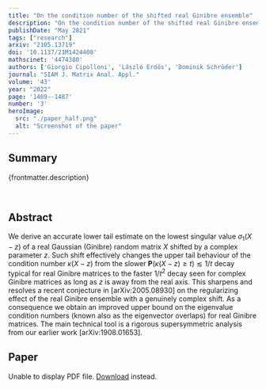 ```yaml
---
title: "On the condition number of the shifted real Ginibre ensemble"
description: "On the condition number of the shifted real Ginibre ensemble"
publishDate: "May 2021"
tags: ["research"]
arxiv: "2105.13719"
doi: '10.1137/21M1424408'
mathscinet: '4474380'
authors: ['Giorgio Cipolloni', 'László Erdős', 'Dominik Schröder']
journal: "SIAM J. Matrix Anal. Appl."
volume: '43'
year: "2022"
page: '1469--1487'
number: '3'
heroImage:
  src: "./paper_half.png"
  alt: "Screenshot of the paper"
---
```



## Summary

{frontmatter.description}

<br />

## Abstract

We derive an accurate lower tail estimate on the lowest singular value $\sigma_1(X-z)$ of a real Gaussian (Ginibre) random matrix $X$ shifted by a complex parameter $z$. Such shift effectively changes the upper tail behaviour of the condition number $\kappa(X-z)$ from the slower $\mathbf{P}(\kappa(X-z)\ge t)\lesssim 1/t$ decay typical for real Ginibre matrices to the faster $1/t^2$ decay seen for complex Ginibre matrices as long as $z$ is away from the real axis. This sharpens and resolves a recent conjecture in [arXiv:2005.08930] on the regularizing effect of the real Ginibre ensemble with a genuinely complex shift. As a consequence we obtain an improved upper bound on the eigenvalue condition numbers (known also as the eigenvector overlaps) for real Ginibre matrices. The main technical tool is a rigorous supersymmetric analysis from our earlier work [arXiv:1908.01653].

## Paper

<object data={paper} type="application/pdf" width="100%" height="800px">
	<p>
		Unable to display PDF file.
		<a href={`https://arxiv.com/pdf/${frontmatter.arxiv}.pdf`}>Download</a>
		instead.
	</p>
</object>
